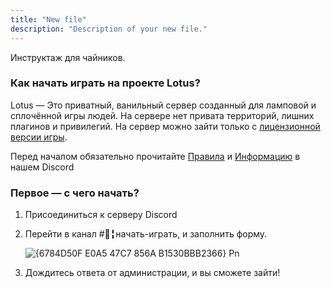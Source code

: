 ```yaml
---
title: "New file"
description: "Description of your new file."
---
```


Инструктаж для чайников.

### 

### Как начать играть на проекте Lotus?

Lotus — Это приватный, ванильный сервер созданный для ламповой и cплoчённой игры людей. На сервере нет привата территорий, лишних плагинов и привилегий. На сервер можно зайти только c <u>лицензионной версии игры</u>.

Перед началом обязательно прочитайте [Правила](https://wiki.lotus-land.net/start/rules) и [Информацию](https://wiki.lotus-land.net/info/about) в нашем Discord

### 

### Первое — с чего начать?

1. Присоединиться к серверу Discord
2. Перейти в канал #🌌╏начать-играть, и заполнить форму.

   ![{6784D50F E0A5 47C7 856A B1530BBB2366} Pn](/images/{6784D50F-E0A5-47C7-856A-B1530BBB2366}.png)
3. Дождитесь ответа от администрации, и вы сможете зайти\!